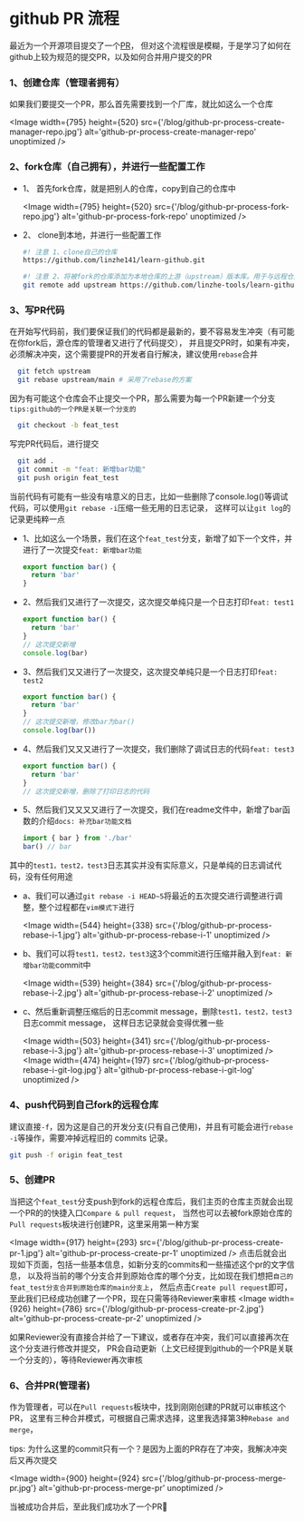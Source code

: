 # github PR 流程

最近为一个开源项目提交了一个[PR](https://github.com/Yuyz0112/vx.dev/pull/80)，
但对这个流程很是模糊，于是学习了如何在github上较为规范的提交PR，以及如何合并用户提交的PR

### 1、创建仓库（管理者拥有）

如果我们要提交一个PR，那么首先需要找到一个厂库，就比如这么一个仓库

<Image
  width={795}
  height={520}
  src={'/blog/github-pr-process-create-manager-repo.jpg'}
  alt='github-pr-process-create-manager-repo'
  unoptimized
/>

### 2、fork仓库（自己拥有），并进行一些配置工作

- 1、 首先fork仓库，就是把别人的仓库，copy到自己的仓库中

  <Image
    width={795}
    height={520}
    src={'/blog/github-pr-process-fork-repo.jpg'}
    alt='github-pr-process-fork-repo'
    unoptimized
  />

- 2、 clone到本地，并进行一些配置工作

  ```bash
  #! 注意 1、clone自己的仓库
  https://github.com/linzhe141/learn-github.git

  #! 注意 2、将被fork的仓库添加为本地仓库的上游（upstream）版本库。用于与远程仓库(被fork的仓库)保持同步
  git remote add upstream https://github.com/linzhe-tools/learn-github.git
  ```

### 3、写PR代码

在开始写代码前，我们要保证我们的代码都是最新的，要不容易发生冲突（有可能在你fork后，源仓库的管理者又进行了代码提交），
并且提交PR时，如果有冲突，必须解决冲突，这个需要提PR的开发者自行解决，建议使用`rebase`合并

```bash
  git fetch upstream
  git rebase upstream/main # 采用了rebase的方案
```

因为有可能这个仓库会不止提交一个PR，那么需要为每一个PR新建一个分支`tips:github的一个PR是关联一个分支的`

```bash
  git checkout -b feat_test
```

写完PR代码后，进行提交

```bash
  git add .
  git commit -m "feat: 新增bar功能"
  git push origin feat_test
```

当前代码有可能有一些没有啥意义的日志，比如一些删除了console.log()等调试代码，可以使用`git rebase -i`压缩一些无用的日志记录，
这样可以让`git log`的记录更纯粹一点

- 1、比如这么一个场景，我们在这个`feat_test`分支，新增了如下一个文件，并进行了一次提交`feat: 新增bar功能`

  ```ts filename='bar.ts'
  export function bar() {
    return 'bar'
  }
  ```

- 2、然后我们又进行了一次提交，这次提交单纯只是一个日志打印`feat: test1`

  ```ts filename='bar.ts'
  export function bar() {
    return 'bar'
  }
  // 这次提交新增
  console.log(bar)
  ```

- 3、然后我们又又进行了一次提交，这次提交单纯只是一个日志打印`feat: test2`

  ```ts filename='bar.ts'
  export function bar() {
    return 'bar'
  }
  // 这次提交新增，修改bar为bar()
  console.log(bar())
  ```

- 4、然后我们又又又进行了一次提交，我们删除了调试日志的代码`feat: test3`

  ```ts
  export function bar() {
    return 'bar'
  }
  // 这次提交新增，删除了打印日志的代码
  ```

- 5、然后我们又又又又进行了一次提交，我们在readme文件中，新增了bar函数的介绍`docs: 补充bar功能文档`

  ```ts
  import { bar } from './bar'
  bar() // bar
  ```

其中的`test1，test2，test3`日志其实并没有实际意义，只是单纯的日志调试代码，没有任何用途

- a、我们可以通过`git rebase -i HEAD~5`将最近的五次提交进行调整进行调整，整个过程都在`vim模式下`进行

  <Image
    width={544}
    height={338}
    src={'/blog/github-pr-process-rebase-i-1.jpg'}
    alt='github-pr-process-rebase-i-1'
    unoptimized
  />

- b、我们可以将`test1，test2，test3`这3个commit进行压缩并融入到`feat: 新增bar功能`commit中

  <Image
    width={539}
    height={384}
    src={'/blog/github-pr-process-rebase-i-2.jpg'}
    alt='github-pr-process-rebase-i-2'
    unoptimized
  />

- c、然后重新调整压缩后的日志commit message，删除`test1，test2，test3`日志commit message，
  这样日志记录就会变得优雅一些

  <Image
    width={503}
    height={341}
    src={'/blog/github-pr-process-rebase-i-3.jpg'}
    alt='github-pr-process-rebase-i-3'
    unoptimized
  />
  <Image
    width={474}
    height={197}
    src={'/blog/github-pr-process-rebase-i-git-log.jpg'}
    alt='github-pr-process-rebase-i-git-log'
    unoptimized
  />

### 4、push代码到自己fork的远程仓库

建议直接`-f`，因为这是自己的开发分支(只有自己使用)，并且有可能会进行`rebase -i`等操作，需要冲掉远程旧的 commits 记录。

```bash
git push -f origin feat_test
```

### 5、创建PR

当把这个`feat_test`分支push到fork的远程仓库后，我们主页的仓库主页就会出现一个PR的的快捷入口`Compare & pull request`，
当然也可以去被fork原始仓库的`Pull requests`板块进行创建PR，这里采用第一种方案

<Image
  width={917}
  height={293}
  src={'/blog/github-pr-process-create-pr-1.jpg'}
  alt='github-pr-process-create-pr-1'
  unoptimized
/>
点击后就会出现如下页面，包括一些基本信息，如新分支的commits和一些描述这个pr的文字信息，
以及将当前的哪个分支合并到原始仓库的哪个分支，比如现在我们想把`自己的feat_test分支合并到原始仓库的main分支上`，
然后点击`Create pull request`即可，至此我们已经成功创建了一个PR，现在只需等待Reviewer来审核
<Image
  width={926}
  height={786}
  src={'/blog/github-pr-process-create-pr-2.jpg'}
  alt='github-pr-process-create-pr-2'
  unoptimized
/>

如果Reviewer没有直接合并给了一下建议，或者存在冲突，我们可以直接再次在这个分支进行修改并提交，
PR会自动更新（上文已经提到github的一个PR是关联一个分支的），等待Reviewer再次审核

### 6、合并PR(管理者)

作为管理者，可以在`Pull requests`板块中，找到刚刚创建的PR就可以审核这个PR，
这里有三种合并模式，可根据自己需求选择，这里我选择第3种`Rebase and merge`，

<span className='text-xs'>
  tips:
  为什么这里的commit只有一个？是因为上面的PR存在了冲突，我解决冲突后又再次提交
</span>

<Image
  width={900}
  height={924}
  src={'/blog/github-pr-process-merge-pr.jpg'}
  alt='github-pr-process-merge-pr'
  unoptimized
/>

当被成功合并后，至此我们成功水了一个PR🎉

